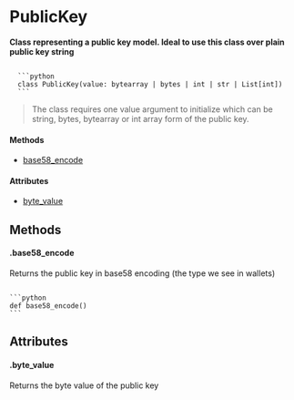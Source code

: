
# PublicKey
**Class representing a public key model. Ideal to use this class over plain public key string**

<Code>
  ```python 
  class PublicKey(value: bytearray | bytes | int | str | List[int])
  ```
</Code>

> The class requires one value argument to initialize which can be string, bytes, bytearray or int array form of the public key.

#### Methods
- [base58_encode](#base58_encode)

#### Attributes
- [byte_value](#byte_value)


## Methods

#### .base58_encode
Returns the public key in base58 encoding (the type we see in wallets)

<Code>
```python 
def base58_encode()
```
</Code>

## Attributes

#### .byte_value
Returns the byte value of the public key
